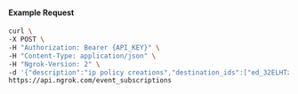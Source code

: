 
#### Example Request

```bash
curl \
-X POST \
-H "Authorization: Bearer {API_KEY}" \
-H "Content-Type: application/json" \
-H "Ngrok-Version: 2" \
-d '{"description":"ip policy creations","destination_ids":["ed_32ELHTzXpVPxuQERmPCxqUD6mSo"],"metadata":"{\"environment\": \"staging\"}","sources":[{"type":"ip_policy_created.v0"}]}' \
https://api.ngrok.com/event_subscriptions
```
